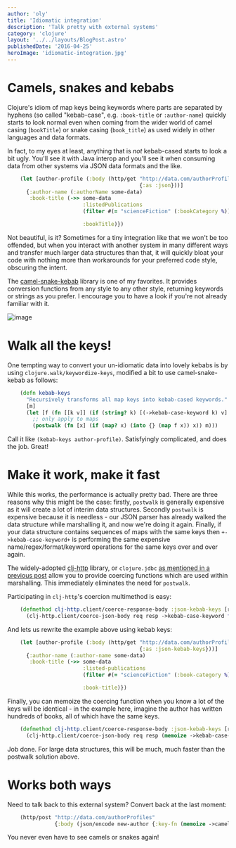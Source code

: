 ```yaml
---
author: 'oly'
title: 'Idiomatic integration'
description: 'Talk pretty with external systems'
category: 'clojure'
layout: '../../layouts/BlogPost.astro'
publishedDate: '2016-04-25'
heroImage: 'idiomatic-integration.jpg'
---
```



# Camels, snakes and kebabs

Clojure's idiom of map keys being keywords where parts are separated by
hyphens (so called \"kebab-case\", e.g. `:book-title` or `:author-name`)
quickly starts to look normal even when coming from the wider world of
camel casing (`bookTitle`) or snake casing (`book_title`) as used widely
in other languages and data formats.

In fact, to my eyes at least, anything that is _not_ kebab-cased starts
to look a bit ugly. You'll see it with Java interop and you'll see it
when consuming data from other systems via JSON data formats and the
like.

```clojure
    (let [author-profile (:body (http/get "http://data.com/authorProfiles/1"
                                          {:as :json}))]
      {:author-name (:authorName some-data)
       :book-title (->> some-data
                        :listedPublications
                        (filter #(= "scienceFiction" (:bookCategory %)))

                        :bookTitle)})
```

Not beautiful, is it? Sometimes for a tiny integration like that we
won't be too offended, but when you interact with another system in many
different ways and transfer much larger data structures than that, it
will quickly bloat your code with nothing more than workarounds for your
preferred code style, obscuring the intent.

The [camel-snake-kebab](https://github.com/qerub/camel-snake-kebab)
library is one of my favorites. It provides conversion functions from
any style to any other style, returning keywords or strings as you
prefer. I encourage you to have a look if you're not already familiar
with it.


<Image alt='image' src={nc} />

# Walk all the keys!

One tempting way to convert your un-idiomatic data into lovely kebabs is
by using `clojure.walk/keywordize-keys`, modified a bit to use
camel-snake-kebab as follows:

```clojure
    (defn kebab-keys
      "Recursively transforms all map keys into kebab-cased keywords."
      [m]
      (let [f (fn [[k v]] (if (string? k) [(->kebab-case-keyword k) v] [k v]))]
        ;; only apply to maps
        (postwalk (fn [x] (if (map? x) (into {} (map f x)) x)) m)))
```

Call it like `(kebab-keys author-profile)`. Satisfyingly complicated,
and does the job. Great!

# Make it work, make it fast

While this works, the performance is actually pretty bad. There are
three reasons why this might be the case: firstly, `postwalk` is
generally expensive as it will create a lot of interim data structures.
Secondly `postwalk` is expensive because it is needless - our JSON
parser has already walked the data structure while marshalling it, and
now we're doing it again. Finally, if your data structure contains
sequences of maps with the same keys then `+->kebab-case-keyword+` is
performing the same expensive name/regex/format/keyword operations for
the same keys over and over again.

The widely-adopted [clj-http](https://github.com/dakrone/clj-http)
library, or `clojure.jdbc` [as mentioned in a previous
post](/blog/posts/coercing) allow you to provide coercing functions
which are used within marshalling. This immediately eliminates the need
for `postwalk`.

Participating in `clj-http`'s coercion multimethod is easy:

```clojure
    (defmethod clj-http.client/coerce-response-body :json-kebab-keys [req resp]
      (clj-http.client/coerce-json-body req resp ->kebab-case-keyword false))
```

And lets us rewrite the example above using kebab keys:

```clojure
    (let [author-profile (:body (http/get "http://data.com/authorProfiles/1"
                                          {:as :json-kebab-keys}))]
      {:author-name (:author-name some-data)
       :book-title (->> some-data
                        :listed-publications
                        (filter #(= "scienceFiction" (:book-category %)))

                        :book-title)})
```

Finally, you can memoize the coercing function when you know a lot of
the keys will be identical - in the example here, imagine the author has
written hundreds of books, all of which have the same keys.

```clojure
    (defmethod clj-http.client/coerce-response-body :json-kebab-keys [req resp]
      (clj-http.client/coerce-json-body req resp (memoize ->kebab-case-keyword) false))
```

Job done. For large data structures, this will be much, much faster than
the postwalk solution above.

# Works both ways

Need to talk back to this external system? Convert back at the last
moment:

```clojure
    (http/post "http://data.com/authorProfiles"
               {:body (json/encode new-author {:key-fn (memoize ->camelCaseString)})})
```

You never even have to see camels or snakes again!
